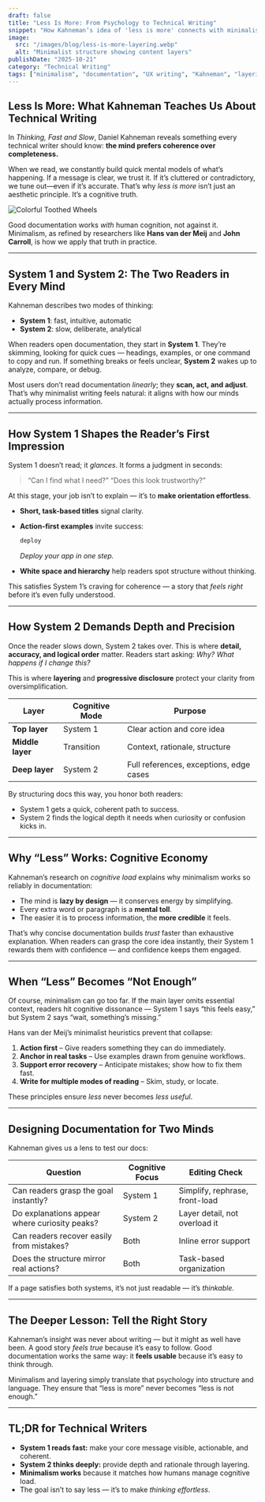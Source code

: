 ```yaml
---
draft: false
title: "Less Is More: From Psychology to Technical Writing"
snippet: "How Kahneman’s idea of 'less is more' connects with minimalist documentation — and how layering keeps clarity from becoming oversimplification."
image:
  src: "/images/blog/less-is-more-layering.webp"
  alt: "Minimalist structure showing content layers"
publishDate: "2025-10-21"
category: "Technical Writing"
tags: ["minimalism", "documentation", "UX writing", "Kahneman", "layering"]
---
```


## Less Is More: What Kahneman Teaches Us About Technical Writing

In *Thinking, Fast and Slow*, Daniel Kahneman reveals something every technical writer should know:
**the mind prefers coherence over completeness.**

When we read, we constantly build quick mental models of what’s happening.
If a message is clear, we trust it. If it’s cluttered or contradictory, we tune out—even if it’s accurate.
That’s why *less is more* isn’t just an aesthetic principle. It’s a cognitive truth.

![Colorful Toothed Wheels](/images/blog/less-is-more-layering-large.webp)

Good documentation works *with* human cognition, not against it.
Minimalism, as refined by researchers like **Hans van der Meij** and **John Carroll**, is how we apply that truth in practice.

---

## System 1 and System 2: The Two Readers in Every Mind

Kahneman describes two modes of thinking:

* **System 1**: fast, intuitive, automatic
* **System 2**: slow, deliberate, analytical

When readers open documentation, they start in **System 1**.
They’re skimming, looking for quick cues — headings, examples, or one command to copy and run.
If something breaks or feels unclear, **System 2** wakes up to analyze, compare, or debug.

Most users don’t read documentation *linearly*; they **scan, act, and adjust**.
That’s why minimalist writing feels natural: it aligns with how our minds actually process information.

---

## How System 1 Shapes the Reader’s First Impression

System 1 doesn’t read; it *glances*.
It forms a judgment in seconds:

> “Can I find what I need?”
> “Does this look trustworthy?”

At this stage, your job isn’t to explain — it’s to **make orientation effortless**.

* **Short, task-based titles** signal clarity.
* **Action-first examples** invite success:

  ```bash
  deploy
  ```

  *Deploy your app in one step.*
* **White space and hierarchy** help readers spot structure without thinking.

This satisfies System 1’s craving for coherence — a story that *feels right* before it’s even fully understood.

---

## How System 2 Demands Depth and Precision

Once the reader slows down, System 2 takes over.
This is where **detail, accuracy, and logical order** matter.
Readers start asking: *Why? What happens if I change this?*

This is where **layering** and **progressive disclosure** protect your clarity from oversimplification.

| Layer            | Cognitive Mode | Purpose                                 |
| ---------------- | -------------- | --------------------------------------- |
| **Top layer**    | System 1       | Clear action and core idea              |
| **Middle layer** | Transition     | Context, rationale, structure           |
| **Deep layer**   | System 2       | Full references, exceptions, edge cases |

By structuring docs this way, you honor both readers:

* System 1 gets a quick, coherent path to success.
* System 2 finds the logical depth it needs when curiosity or confusion kicks in.

---

## Why “Less” Works: Cognitive Economy

Kahneman’s research on *cognitive load* explains why minimalism works so reliably in documentation:

* The mind is **lazy by design** — it conserves energy by simplifying.
* Every extra word or paragraph is a **mental toll**.
* The easier it is to process information, the **more credible** it feels.

That’s why concise documentation builds *trust* faster than exhaustive explanation.
When readers can grasp the core idea instantly, their System 1 rewards them with confidence — and confidence keeps them engaged.

---

## When “Less” Becomes “Not Enough”

Of course, minimalism can go too far.
If the main layer omits essential context, readers hit cognitive dissonance — System 1 says “this feels easy,” but System 2 says “wait, something’s missing.”

Hans van der Meij’s minimalist heuristics prevent that collapse:

1. **Action first** – Give readers something they can do immediately.
2. **Anchor in real tasks** – Use examples drawn from genuine workflows.
3. **Support error recovery** – Anticipate mistakes; show how to fix them fast.
4. **Write for multiple modes of reading** – Skim, study, or locate.

These principles ensure *less* never becomes *less useful*.

---

## Designing Documentation for Two Minds

Kahneman gives us a lens to test our docs:

| Question                                      | Cognitive Focus | Editing Check                  |
| --------------------------------------------- | --------------- | ------------------------------ |
| Can readers grasp the goal instantly?         | System 1        | Simplify, rephrase, front-load |
| Do explanations appear where curiosity peaks? | System 2        | Layer detail, not overload it  |
| Can readers recover easily from mistakes?     | Both            | Inline error support           |
| Does the structure mirror real actions?       | Both            | Task-based organization        |

If a page satisfies both systems, it’s not just readable — it’s *thinkable*.

---

## The Deeper Lesson: Tell the Right Story

Kahneman’s insight was never about writing — but it might as well have been.
A good story *feels true* because it’s easy to follow.
Good documentation works the same way: it **feels usable** because it’s easy to think through.

Minimalism and layering simply translate that psychology into structure and language.
They ensure that “less is more” never becomes “less is not enough.”

---

## TL;DR for Technical Writers

* **System 1 reads fast:** make your core message visible, actionable, and coherent.
* **System 2 thinks deeply:** provide depth and rationale through layering.
* **Minimalism works** because it matches how humans manage cognitive load.
* The goal isn’t to say less — it’s to make *thinking effortless*.
